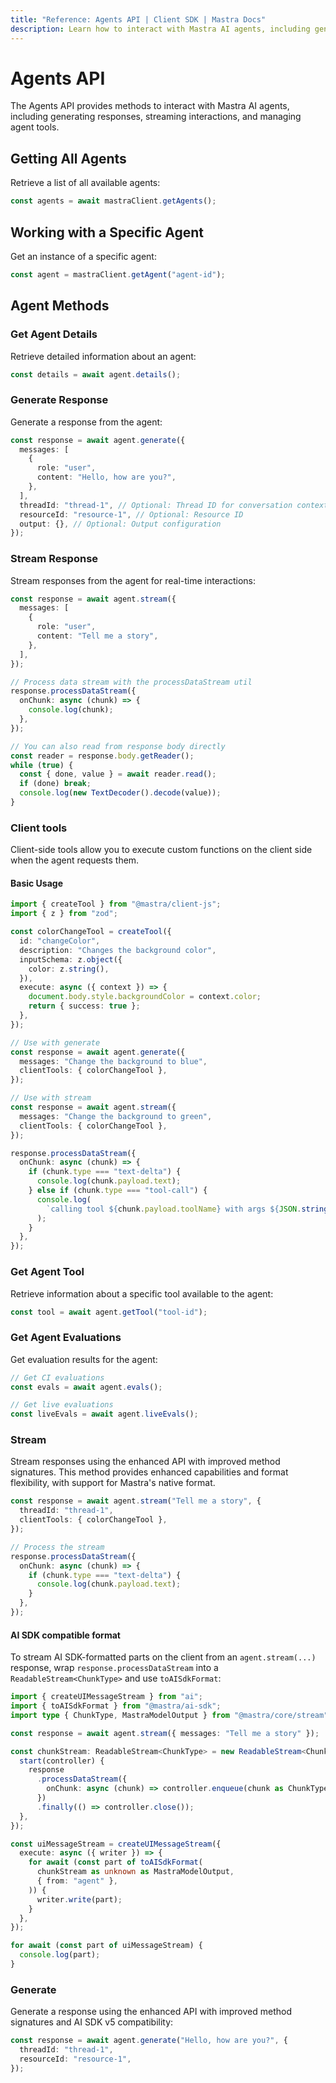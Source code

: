 ```yaml
---
title: "Reference: Agents API | Client SDK | Mastra Docs"
description: Learn how to interact with Mastra AI agents, including generating responses, streaming interactions, and managing agent tools using the client-js SDK.
---
```


# Agents API

The Agents API provides methods to interact with Mastra AI agents, including generating responses, streaming interactions, and managing agent tools.

## Getting All Agents

Retrieve a list of all available agents:

```typescript
const agents = await mastraClient.getAgents();
```

## Working with a Specific Agent

Get an instance of a specific agent:

```typescript
const agent = mastraClient.getAgent("agent-id");
```

## Agent Methods

### Get Agent Details

Retrieve detailed information about an agent:

```typescript
const details = await agent.details();
```

### Generate Response

Generate a response from the agent:

```typescript
const response = await agent.generate({
  messages: [
    {
      role: "user",
      content: "Hello, how are you?",
    },
  ],
  threadId: "thread-1", // Optional: Thread ID for conversation context
  resourceId: "resource-1", // Optional: Resource ID
  output: {}, // Optional: Output configuration
});
```

### Stream Response

Stream responses from the agent for real-time interactions:

```typescript
const response = await agent.stream({
  messages: [
    {
      role: "user",
      content: "Tell me a story",
    },
  ],
});

// Process data stream with the processDataStream util
response.processDataStream({
  onChunk: async (chunk) => {
    console.log(chunk);
  },
});

// You can also read from response body directly
const reader = response.body.getReader();
while (true) {
  const { done, value } = await reader.read();
  if (done) break;
  console.log(new TextDecoder().decode(value));
}
```

### Client tools

Client-side tools allow you to execute custom functions on the client side when the agent requests them.

#### Basic Usage

```typescript
import { createTool } from "@mastra/client-js";
import { z } from "zod";

const colorChangeTool = createTool({
  id: "changeColor",
  description: "Changes the background color",
  inputSchema: z.object({
    color: z.string(),
  }),
  execute: async ({ context }) => {
    document.body.style.backgroundColor = context.color;
    return { success: true };
  },
});

// Use with generate
const response = await agent.generate({
  messages: "Change the background to blue",
  clientTools: { colorChangeTool },
});

// Use with stream
const response = await agent.stream({
  messages: "Change the background to green",
  clientTools: { colorChangeTool },
});

response.processDataStream({
  onChunk: async (chunk) => {
    if (chunk.type === "text-delta") {
      console.log(chunk.payload.text);
    } else if (chunk.type === "tool-call") {
      console.log(
        `calling tool ${chunk.payload.toolName} with args ${JSON.stringify(chunk.payload.args, null, 2)}`,
      );
    }
  },
});
```

### Get Agent Tool

Retrieve information about a specific tool available to the agent:

```typescript
const tool = await agent.getTool("tool-id");
```

### Get Agent Evaluations

Get evaluation results for the agent:

```typescript
// Get CI evaluations
const evals = await agent.evals();

// Get live evaluations
const liveEvals = await agent.liveEvals();
```

### Stream

Stream responses using the enhanced API with improved method signatures. This method provides enhanced capabilities and format flexibility, with support for Mastra's native format.

```typescript
const response = await agent.stream("Tell me a story", {
  threadId: "thread-1",
  clientTools: { colorChangeTool },
});

// Process the stream
response.processDataStream({
  onChunk: async (chunk) => {
    if (chunk.type === "text-delta") {
      console.log(chunk.payload.text);
    }
  },
});
```

#### AI SDK compatible format

To stream AI SDK-formatted parts on the client from an `agent.stream(...)` response, wrap `response.processDataStream` into a `ReadableStream<ChunkType>` and use `toAISdkFormat`:

```typescript title="client-ai-sdk-transform.ts" copy
import { createUIMessageStream } from "ai";
import { toAISdkFormat } from "@mastra/ai-sdk";
import type { ChunkType, MastraModelOutput } from "@mastra/core/stream";

const response = await agent.stream({ messages: "Tell me a story" });

const chunkStream: ReadableStream<ChunkType> = new ReadableStream<ChunkType>({
  start(controller) {
    response
      .processDataStream({
        onChunk: async (chunk) => controller.enqueue(chunk as ChunkType),
      })
      .finally(() => controller.close());
  },
});

const uiMessageStream = createUIMessageStream({
  execute: async ({ writer }) => {
    for await (const part of toAISdkFormat(
      chunkStream as unknown as MastraModelOutput,
      { from: "agent" },
    )) {
      writer.write(part);
    }
  },
});

for await (const part of uiMessageStream) {
  console.log(part);
}
```

### Generate

Generate a response using the enhanced API with improved method signatures and AI SDK v5 compatibility:

```typescript
const response = await agent.generate("Hello, how are you?", {
  threadId: "thread-1",
  resourceId: "resource-1",
});
```
